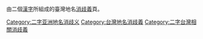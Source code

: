 {{Catnav|消歧義|二字消歧義|二字地名消歧義|二字亞洲地名消歧義}}
{{CategoryTOC}}
由二個[[漢字|漢字]]所組成的臺灣地名[[Wikipedia:消歧義|消歧義]]頁。
{{DEFAULTSORT:T}}
[[Category:二字亚洲地名消歧义|Category:二字亚洲地名消歧义]]
[[Category:台灣地名消歧義|Category:台灣地名消歧義]]
[[Category:二字台灣相關消歧義|Category:二字台灣相關消歧義]]